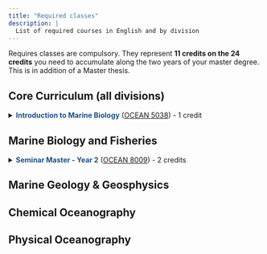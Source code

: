 ```yaml
---
title: "Required classes"
description: |
  List of required courses in English and by division
---
```


Requires classes are compulsory. They represent **11 credits on the 24 credits** you need to accumulate along the two years of your master degree. This is in addition of a Master thesis.

## Core Curriculum (all divisions)

<details>
<summary><span style="color:#1D5287">**Introduction to Marine Biology**</span> ([OCEAN 5038]()) - 1 credit</summary>
**Description**: This course introduces all kinds of marine organisms including phytoplankton, zooplankton, marcoagle, invertebrae, vertebrae and various and ecosystem including tidal zones, estuaries, continental shelf, coral reefs, pelgaic ocean, and deep sea. 

**Instructor**: Jen Chieh SHIAO
</details>


## Marine Biology and Fisheries


<details>
<summary><span style="color:#1D5287">**Seminar Master - Year 2**</span> ([OCEAN 8009]()) - 2 credits</summary>
**Description**: Presentation of scientific paper by students

**Instructor**: Vianney DENIS; Jen Chieh SHIAO; Wei-Jen CHEN; Yi-Jay CHANG
</details>


## Marine Geology & Geosphysics

## Chemical Oceanography

## Physical Oceanography